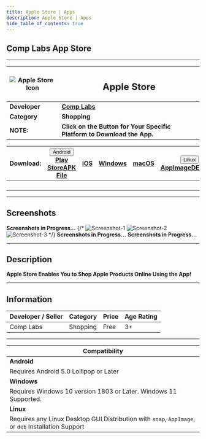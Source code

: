 ```yaml
---
title: Apple Store | Apps
description: Apple Store | Apps
hide_table_of_contents: true
---
```



## Comp Labs App Store

---

| ![Apple Store Icon](/img/apps/applestore.webp) | <h2>Apple Store</h2>                                                    |
| ---------------------------------------------- | ----------------------------------------------------------------------- |
| **Developer**                                  | [**Comp Labs**](https://complabs.in/apps)                               |
| **Category**                                   | **Shopping**                                                            |
| **NOTE:**                                      | **Click on the Button for Your Specific Platform to Download the App.** |

| **Download:** | <div class="dropdown "><button class=" button button--primary"><i class="fa-brands fa-android"></i> Android <i class="fa-solid fa-caret-down"></i></button><div class=" dropdown-content"><a class="" href="#">Play Store</a><a class="" href="#">APK File</a></div></div> | <a href="#" target="_blank" rel="noopener noreferrer" class="button button--primary "><i class="fa-brands fa-app-store-ios"></i> iOS</a> | <a href="#" target="_blank" rel="noopener noreferrer" class="button button--primary"><i class="fa-brands fa-microsoft"></i> Windows</a> | <a href="#" target="_blank" rel="noopener noreferrer" class="button button--primary"><i class="fa-brands fa-apple"></i> macOS</a> | <div class="dropdown"><button class="button button--primary"><i class="fa-brands fa-linux"></i> Linux <i class="fa-solid fa-caret-down"></i></button><div class="dropdown-content"><a href="#">AppImage</a><a href="#">DEB</a><a href="#">Snap</a></div></div> |
| :-----------: | :------------------------------------------------------------------------------------------------------------------------------------------------------------------------------------------------------------------------------------------------------------------------: | :--------------------------------------------------------------------------------------------------------------------------------------: | :-------------------------------------------------------------------------------------------------------------------------------------: | :-------------------------------------------------------------------------------------------------------------------------------: | :------------------------------------------------------------------------------------------------------------------------------------------------------------------------------------------------------------------------------------------------------------: |
|               |                                                                                                                                                                                                                                                                            |                                                                                                                                          |                                                                                                                                         |                                                                                                                                   |                                                                                                                                                                                                                                                                |
|               |                                                                                                                                                                                                                                                                            |                                                                                                                                          |                                                                                                                                         |                                                                                                                                   |                                                                                                                                                                                                                                                                |
|               |                                                                                                                                                                                                                                                                            |                                                                                                                                          |                                                                                                                                         |                                                                                                                                   |                                                                                                                                                                                                                                                                |
|               |                                                                                                                                                                                                                                                                            |                                                                                                                                          |                                                                                                                                         |                                                                                                                                   |                                                                                                                                                                                                                                                                |

---

## Screenshots

<Tabs className="unique-tabs">
  <TabItem value="Android">
    <b>Screenshots in Progress...</b>
    {/* <img src="/img/apps/comp-labs-meet/win-snap-1.jpg" alt="Screenshot-1"></img>
    <img src="/img/apps/comp-labs-meet/win-snap-2.jpg" alt="Screenshot-2"></img>
    <img src="/img/apps/comp-labs-meet/win-snap-3.jpg" alt="Screenshot-3"></img> */}
  </TabItem>
  <TabItem value="Windows">
    <b>Screenshots in Progress...</b>
  </TabItem>
  <TabItem value="Linux">
    <b>Screenshots in Progress...</b>
  </TabItem>
</Tabs>

---

## Description

**Apple Store Enables You to Shop Apple Products Online Using the App!**

---

## Information

| Developer / Seller | Category | Price | Age Rating |
| ------------------ | -------- | ----- | ---------- |
| Comp Labs          | Shopping | Free  | 3+         |

---

| **Compatibility**                                                                                  |
| -------------------------------------------------------------------------------------------------- |
| **Android**                                                                                        |
| Requires Android 5.0 Lollipop or Later                                                             |
| **Windows**                                                                                        |
| Requires Windows 10 version 1803 or Later. Windows 11 Supported.                                   |
| **Linux**                                                                                          |
| Requires any Linux Desktop GUI Distribution with `snap`, `AppImage`, or `deb` Installation Support |
